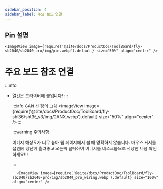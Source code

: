 ```yaml
---
sidebar_position: 4
sidebar_label: 주요 보드 연결
---
```


## Pin 설명


    <ImageView image={require('@site/docs/ProductDoc/ToolBoard/fly-sb2040/sb2040-pro/img/pin.webp').default} size="50%" align="center" />

# 주요 보드 참조 연결

:::info
* 열선은 드라이버에 붙입니다!
:::

    :::info CAN 선 정의 그림
<ImageView image={require('@site/docs/ProductDoc/ToolBoard/fly-sht36/sht36_v3/img/CANX.webp').default} size="50%" align="center" />
    :::

    :::warning 주의사항

    이미지 해상도가 너무 높아 웹 페이지에서 볼 때 명확하지 않습니다. 마우스 커서를 접선図 상단에 올려놓고 오른쪽 클릭하여 이미지를 데스크톱으로 저장한 다음 확인하세요!!!

    :::

        <ImageView image={require('@site/docs/ProductDoc/ToolBoard/fly-sb2040/sb2040-pro/img/sb2040_pro_wiring.webp').default} size="100%" align="center" />
